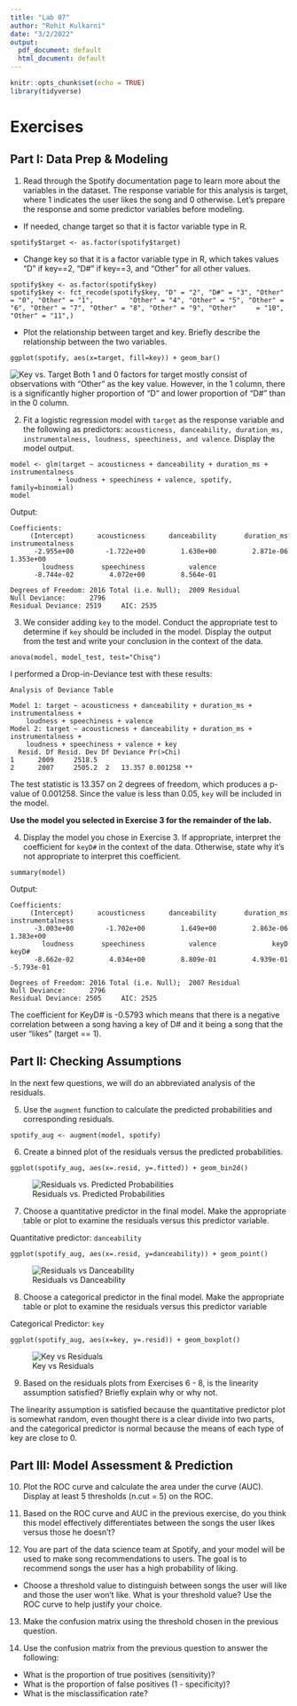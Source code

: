 ```yaml
---
title: "Lab 07"
author: "Rohit Kulkarni"
date: "3/2/2022"
output:
  pdf_document: default
  html_document: default
---
```


```r
knitr::opts_chunk$set(echo = TRUE)
library(tidyverse)
```

# Exercises 

## Part I: Data Prep & Modeling

1. Read through the Spotify documentation page to learn more about the variables in the dataset. The response variable for this analysis is target, where 1 indicates the user likes the song and 0 otherwise. Let’s prepare the response and some predictor variables before modeling.

  - If needed, change target so that it is factor variable type in R.
  ```
  spotify$target <- as.factor(spotify$target)
  ```
  - Change key so that it is a factor variable type in R, which takes values “D” if key==2, “D#” if     key==3, and “Other” for all other values.
  ```
  spotify$key <- as.factor(spotify$key)
  spotify$key <- fct_recode(spotify$key, "D" = "2", "D#" = "3", "Other" = "0", "Other" = "1",         "Other" = "4", "Other" = "5", "Other" = "6", "Other" = "7", "Other" = "8", "Other" = "9", "Other"     = "10", "Other" = "11",)
  ```
  - Plot the relationship between target and key. Briefly describe the relationship between the two     variables.
  ```
  ggplot(spotify, aes(x=target, fill=key)) + geom_bar()
  ```
  ![Key vs. Target](key_vs_target.png)
  Both 1 and 0 factors for target mostly consist of observations with "Other" as the key value. However, in the 1 column, there is a significantly higher proportion of "D" and lower proportion of "D#" than in the 0 column. 
  
  
2. Fit a logistic regression model with ```target``` as the response variable and the following as predictors: ```acousticness, danceability, duration_ms, instrumentalness, loudness, speechiness, and valence```. Display the model output.

```
model <- glm(target ~ acousticness + danceability + duration_ms + instrumentalness 
            + loudness + speechiness + valence, spotify, family=binomial)
model
```

Output:
```
Coefficients:
     (Intercept)      acousticness      danceability       duration_ms  instrumentalness  
      -2.955e+00        -1.722e+00         1.630e+00         2.871e-06         1.353e+00  
        loudness       speechiness           valence  
      -8.744e-02         4.072e+00         8.564e-01  

Degrees of Freedom: 2016 Total (i.e. Null);  2009 Residual
Null Deviance:	    2796 
Residual Deviance: 2519 	AIC: 2535
```

3. We consider adding ```key``` to the model. Conduct the appropriate test to determine if ```key``` should be included in the model. Display the output from the test and write your conclusion in the context of the data.
    
```
anova(model, model_test, test="Chisq")
```
I performed a Drop-in-Deviance test with these results:

```
Analysis of Deviance Table

Model 1: target ~ acousticness + danceability + duration_ms + instrumentalness + 
    loudness + speechiness + valence
Model 2: target ~ acousticness + danceability + duration_ms + instrumentalness + 
    loudness + speechiness + valence + key
  Resid. Df Resid. Dev Df Deviance Pr(>Chi)   
1      2009     2518.5                        
2      2007     2505.2  2   13.357 0.001258 **
```
The test statistic is 13.357 on 2 degrees of freedom, which produces a p-value of 0.001258. Since the value is less than 0.05, ```key``` will be included in the model.


**Use the model you selected in Exercise 3 for the remainder of the lab.**


4. Display the model you chose in Exercise 3. If appropriate, interpret the coefficient for ```keyD#``` in the context of the data. Otherwise, state why it’s not appropriate to interpret this coefficient.

```
summary(model)
```
Output:
```
Coefficients:
     (Intercept)      acousticness      danceability       duration_ms  instrumentalness  
      -3.003e+00        -1.702e+00         1.649e+00         2.863e-06         1.383e+00  
        loudness       speechiness           valence              keyD             keyD#  
      -8.662e-02         4.034e+00         8.809e-01         4.939e-01        -5.793e-01  

Degrees of Freedom: 2016 Total (i.e. Null);  2007 Residual
Null Deviance:	    2796 
Residual Deviance: 2505 	AIC: 2525
```
The coefficient for KeyD# is -0.5793 which means that there is a negative correlation between a song having a key of D# and it being a song that the user "likes" (target == 1). 


## Part II: Checking Assumptions

In the next few questions, we will do an abbreviated analysis of the residuals.

5. Use the ```augment``` function to calculate the predicted probabilities and corresponding      residuals.

```
spotify_aug <- augment(model, spotify)
```

6. Create a binned plot of the residuals versus the predicted probabilities.

```
ggplot(spotify_aug, aes(x=.resid, y=.fitted)) + geom_bin2d()

```
![Residuals vs. Predicted Probabilities](resid_vs_fitted.png)

7. Choose a quantitative predictor in the final model. Make the appropriate table or plot to examine the residuals versus this predictor variable.

Quantitative predictor: ```danceability```

```
ggplot(spotify_aug, aes(x=.resid, y=danceability)) + geom_point()
```
![Residuals vs Danceability](resid_vs_danceability.png)

8. Choose a categorical predictor in the final model. Make the appropriate table or plot to examine the residuals versus this predictor variable

Categorical Predictor: ```key```

```
ggplot(spotify_aug, aes(x=key, y=.resid)) + geom_boxplot()
```
![Key vs Residuals](key_vs_resid.png)

9. Based on the residuals plots from Exercises 6 - 8, is the linearity assumption satisfied? Briefly explain why or why not.

The linearity assumption is satisfied because the quantitative predictor plot is somewhat random, even thought there is a clear divide into two parts, and the categorical predictor is normal because the means of each type of key are close to 0. 


## Part III: Model Assessment & Prediction

10. Plot the ROC curve and calculate the area under the curve (AUC). Display at least 5 thresholds (n.cut = 5) on the ROC.

11. Based on the ROC curve and AUC in the previous exercise, do you think this model effectively differentiates between the songs the user likes versus those he doesn’t?

12. You are part of the data science team at Spotify, and your model will be used to make song recommendations to users. The goal is to recommend songs the user has a high probability of liking.

  - Choose a threshold value to distinguish between songs the user will like and those the user         won’t like. What is your threshold value? Use the ROC curve to help justify your choice.
  
13. Make the confusion matrix using the threshold chosen in the previous question.

14. Use the confusion matrix from the previous question to answer the following:

  - What is the proportion of true positives (sensitivity)?
  - What is the proportion of false positives (1 - specificity)?
  - What is the misclassification rate?
